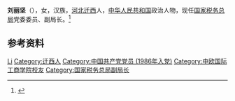 '''刘丽坚'''（{{bd|1963年|1月|}}），女，汉族，[[河北|河北]][[迁西|迁西]]人，[[中华人民共和国|中华人民共和国]]政治人物，现任[[国家税务总局|国家税务总局]]党委委员、副局长。<ref>{{Cite web|title=刘丽坚|url=http://www.chinatax.gov.cn/chinatax/n810209/n810575/n2428117/index.html|accessdate=2020-12-16|work=国家税务总局|archive-date=2020-10-03|archive-url=https://web.archive.org/web/20201003225443/http://www.chinatax.gov.cn/chinatax/n810209/n810575/n2428117/index.html|dead-url=no}}</ref>

== 参考资料 ==
{{reflist}}

{{中国人物小作品}}

{{Authority control}}
{{DEFAULTSORT:Liu刘}}
[[Category:刘姓|Li]]
[[Category:迁西人|Category:迁西人]]
[[Category:中国共产党党员_(1986年入党)|Category:中国共产党党员 (1986年入党)]]
[[Category:中欧国际工商学院校友|Category:中欧国际工商学院校友]]
[[Category:国家税务总局副局长|Category:国家税务总局副局长]]